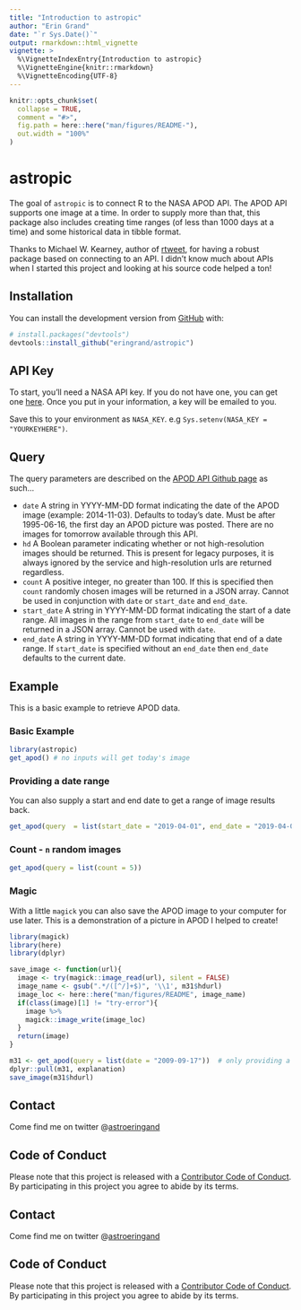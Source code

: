```yaml
---
title: "Introduction to astropic"
author: "Erin Grand"
date: "`r Sys.Date()`"
output: rmarkdown::html_vignette
vignette: >
  %\VignetteIndexEntry{Introduction to astropic}
  %\VignetteEngine{knitr::rmarkdown}
  %\VignetteEncoding{UTF-8}
---
```



```r
knitr::opts_chunk$set(
  collapse = TRUE,
  comment = "#>",
  fig.path = here::here("man/figures/README-"),
  out.width = "100%"
)
```

# astropic

The goal of `astropic` is to connect R to the NASA APOD API. The APOD API supports one image at a time. In order to supply more than that, this package also includes creating time ranges (of less than 1000 days at a time) and some historical data in tibble format.

Thanks to Michael W. Kearney, author of [rtweet](http://rtweet.info), for having a robust package based on connecting to an API. I didn't know much about APIs when I started this project and looking at his source code helped a ton! 

## Installation

You can install the development version from [GitHub](https://github.com/) with:

``` r
# install.packages("devtools")
devtools::install_github("eringrand/astropic")
```
## API Key
To start, you'll need a NASA API key. If you do not have one, you can get one [here](https://api.nasa.gov/index.html#apply-for-an-api-key). Once you put in your information, a key will be emailed to you.

Save this to your environment as `NASA_KEY`. e.g `Sys.setenv(NASA_KEY = "YOURKEYHERE")`.


## Query
The query parameters are described on the [APOD API Github page](https://github.com/nasa/apod-api) as such...

- `date` A string in YYYY-MM-DD format indicating the date of the APOD image (example: 2014-11-03).  Defaults to today's date.  Must be after 1995-06-16, the first day an APOD picture was posted.  There are no images for tomorrow available through this API.
- `hd` A Boolean parameter indicating whether or not high-resolution images should be returned. This is present for legacy purposes, it is always ignored by the service and high-resolution urls are returned regardless.
- `count` A positive integer, no greater than 100. If this is specified then `count` randomly chosen images will be returned in a JSON array. Cannot be used in conjunction with `date` or `start_date` and `end_date`.
- `start_date` A string in YYYY-MM-DD format indicating the start of a date range. All images in the range from `start_date` to `end_date` will be returned in a JSON array. Cannot be used with `date`.
- `end_date` A string in YYYY-MM-DD format indicating that end of a date range. If `start_date` is specified without an `end_date` then `end_date` defaults to the current date.


## Example

This is a basic example to retrieve APOD data. 

### Basic Example
```r
library(astropic)
get_apod() # no inputs will get today's image
```

### Providing a date range

You can also supply a start and end date to get a range of image results back.
```r
get_apod(query  = list(start_date = "2019-04-01", end_date = "2019-04-03"))
```

### Count - `n` random images
```r
get_apod(query = list(count = 5))
```


### Magic

With a little `magick` you can also save the APOD image to your computer for use later. 
This is a demonstration of a picture in APOD I helped to create!
```r
library(magick)
library(here)
library(dplyr)

save_image <- function(url){
  image <- try(magick::image_read(url), silent = FALSE)
  image_name <- gsub(".*/([^/]+$)", '\\1', m31$hdurl)
  image_loc <- here::here("man/figures/README", image_name)
  if(class(image)[1] != "try-error"){
    image %>%
    magick::image_write(image_loc)
  }
  return(image)
}

m31 <- get_apod(query = list(date = "2009-09-17"))  # only providing a start date will give the image just for that day
dplyr::pull(m31, explanation)
save_image(m31$hdurl)
```

## Contact
Come find me on twitter @[astroeringand](https://twitter.com/astroeringrand)

## Code of Conduct
Please note that this project is released with a [Contributor Code of Conduct](.github/CODE_OF_CONDUCT.md).
By participating in this project you agree to abide by its terms.


## Contact
Come find me on twitter @[astroeringand](https://twitter.com/astroeringrand)

## Code of Conduct
Please note that this project is released with a [Contributor Code of Conduct](.github/CODE_OF_CONDUCT.md).
By participating in this project you agree to abide by its terms.
